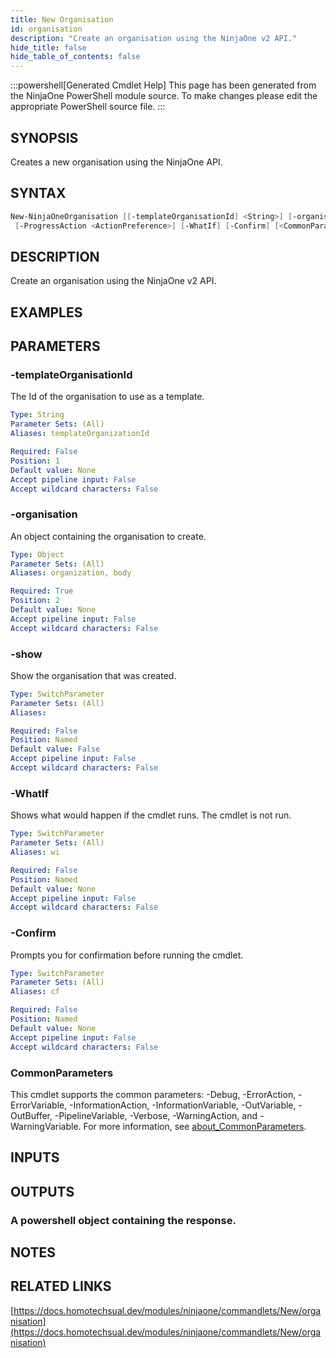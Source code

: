 ```yaml
---
title: New Organisation
id: organisation
description: "Create an organisation using the NinjaOne v2 API."
hide_title: false
hide_table_of_contents: false
---
```


:::powershell[Generated Cmdlet Help]
This page has been generated from the NinjaOne PowerShell module source. To make changes please edit the appropriate PowerShell source file.
:::

## SYNOPSIS

Creates a new organisation using the NinjaOne API.

## SYNTAX

```powershell
New-NinjaOneOrganisation [[-templateOrganisationId] <String>] [-organisation] <Object> [-show]
 [-ProgressAction <ActionPreference>] [-WhatIf] [-Confirm] [<CommonParameters>]
```

## DESCRIPTION

Create an organisation using the NinjaOne v2 API.

## EXAMPLES

## PARAMETERS

### -templateOrganisationId

The Id of the organisation to use as a template.

```yaml
Type: String
Parameter Sets: (All)
Aliases: templateOrganizationId

Required: False
Position: 1
Default value: None
Accept pipeline input: False
Accept wildcard characters: False
```

### -organisation

An object containing the organisation to create.

```yaml
Type: Object
Parameter Sets: (All)
Aliases: organization, body

Required: True
Position: 2
Default value: None
Accept pipeline input: False
Accept wildcard characters: False
```

### -show

Show the organisation that was created.

```yaml
Type: SwitchParameter
Parameter Sets: (All)
Aliases:

Required: False
Position: Named
Default value: False
Accept pipeline input: False
Accept wildcard characters: False
```

### -WhatIf

Shows what would happen if the cmdlet runs.
The cmdlet is not run.

```yaml
Type: SwitchParameter
Parameter Sets: (All)
Aliases: wi

Required: False
Position: Named
Default value: None
Accept pipeline input: False
Accept wildcard characters: False
```

### -Confirm

Prompts you for confirmation before running the cmdlet.

```yaml
Type: SwitchParameter
Parameter Sets: (All)
Aliases: cf

Required: False
Position: Named
Default value: None
Accept pipeline input: False
Accept wildcard characters: False
```

### CommonParameters

This cmdlet supports the common parameters: -Debug, -ErrorAction, -ErrorVariable, -InformationAction, -InformationVariable, -OutVariable, -OutBuffer, -PipelineVariable, -Verbose, -WarningAction, and -WarningVariable. For more information, see [about_CommonParameters](http://go.microsoft.com/fwlink/?LinkID=113216).

## INPUTS


## OUTPUTS

### A powershell object containing the response.

## NOTES

## RELATED LINKS

[https://docs.homotechsual.dev/modules/ninjaone/commandlets/New/organisation](https://docs.homotechsual.dev/modules/ninjaone/commandlets/New/organisation)
